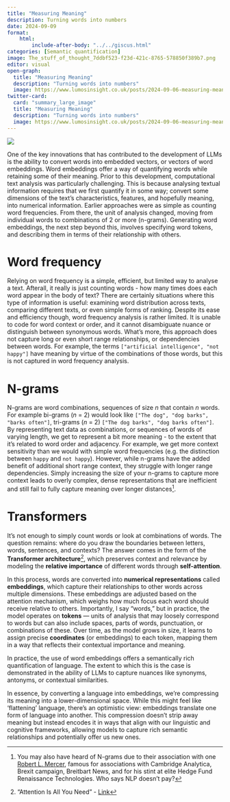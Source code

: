 ```yaml
---
title: "Measuring Meaning"
description: Turning words into numbers
date: 2024-09-09
format:
    html:    
        include-after-body: "../../giscus.html"
categories: [Semantic quantification]
image: The_stuff_of_thought_7ddbf523-f23d-421c-8765-578850f389b7.png
editor: visual
open-graph:
  title: "Measuring Meaning"
  description: "Turning words into numbers"
  image: https://www.lumosinsight.co.uk/posts/2024-09-06-measuring-meaning/The_stuff_of_thought_7ddbf523-f23d-421c-8765-578850f389b7.png
twitter-card:
  card: "summary_large_image"
  title: "Measuring Meaning"
  description: "Turning words into numbers"
  image: https://www.lumosinsight.co.uk/posts/2024-09-06-measuring-meaning/The_stuff_of_thought_7ddbf523-f23d-421c-8765-578850f389b7.png
---
```


![](The_stuff_of_thought_7ddbf523-f23d-421c-8765-578850f389b7.png){fig-align="center"}

One of the key innovations that has contributed to the development of LLMs is the ability to convert words into embedded vectors, or vectors of word embeddings. Word embeddings offer a way of quantifying words while retaining some of their meaning. Prior to this development, computational text analysis was particularly challenging. This is because analysing textual information requires that we first quantify it in some way; convert some dimensions of the text's characteristics, features, and hopefully meaning, into numerical information. Earlier approaches were as simple as counting word frequencies. From there, the unit of analysis changed, moving from individual words to combinations of 2 or more (n-grams). Generating word embeddings, the next step beyond this, involves specifying word tokens, and describing them in terms of their relationship with others.

# Word frequency

Relying on word frequency is a simple, efficient, but limited way to analyse a text. Afterall, it really is just counting words - how many times does each word appear in the body of text? There are certainly situations where this type of information is useful: examining word distribution across texts, comparing different texts, or even simple forms of ranking. Despite its ease and efficiency though, word frequency analysis is rather limited. It is unable to code for word context or order, and it cannot disambiguate nuance or distinguish between synonymous words. What's more, this approach does not capture long or even short range relationships, or dependencies between words. For example, the terms `["artificial intelligence", "not happy"]` have meaning by virtue of the combinations of those words, but this is not captured in word frequency analysis.

# N-grams

N-grams are word combinations, sequences of size *n* that contain *n* words. For example bi-grams (*n* = 2) would look like `["The dog", "dog barks", "barks often"]`, tri-grams (*n* = 2) `["The dog barks", "dog barks often"]`. By representing text data as combinations, or sequences of words of varying length, we get to represent a bit more meaning - to the extent that it's related to word order and adjacency. For example, we get more context sensitivity than we would with simple word frequencies (e.g. the distinction between `happy` and `not happy`). However, while n-grams have the added benefit of additional short range context, they struggle with longer range dependencies. Simply increasing the size of your n-grams to capture more context leads to overly complex, dense representations that are inefficient and still fail to fully capture meaning over longer distances[^1].

[^1]: You may also have heard of N-grams due to their association with one [Robert L. Mercer](https://scholar.google.com/citations?user=9VCF3hQAAAAJ&hl=en), famous for associations with Cambridge Analytica, Brexit campaign, Breitbart News, and for his stint at elite Hedge Fund Renaissance Technologies. Who says NLP doesn't pay?

# Transformers

It’s not enough to simply count words or look at combinations of words. The question remains: where do you draw the boundaries between letters, words, sentences, and contexts? The answer comes in the form of the **Transformer architecture**[^2], which preserves context and relevance by modeling the **relative importance** of different words through **self-attention**.

[^2]: "Attention Is All You Need" - [Link](https://arxiv.org/abs/1706.03762)

In this process, words are converted into **numerical representations** called **embeddings**, which capture their relationships to other words across multiple dimensions. These embeddings are adjusted based on the attention mechanism, which weighs how much focus each word should receive relative to others. Importantly, I say "words," but in practice, the model operates on **tokens** — units of analysis that may loosely correspond to words but can also include spaces, parts of words, punctuation, or combinations of these. Over time, as the model grows in size, it learns to assign precise **coordinates** (or embeddings) to each token, mapping them in a way that reflects their contextual importance and meaning.

In practice, the use of word embeddings offers a semantically rich quantification of language. The extent to which this is the case is demonstrated in the ability of LLMs to capture nuances like synonyms, antonyms, or contextual similarities.

In essence, by converting a language into embeddings, we're compressing its meaning into a lower-dimensional space. While this might feel like 'flattening' language, there's an optimistic view: embeddings translate one form of language into another. This compression doesn’t strip away meaning but instead encodes it in ways that align with our linguistic and cognitive frameworks, allowing models to capture rich semantic relationships and potentially offer us new ones.